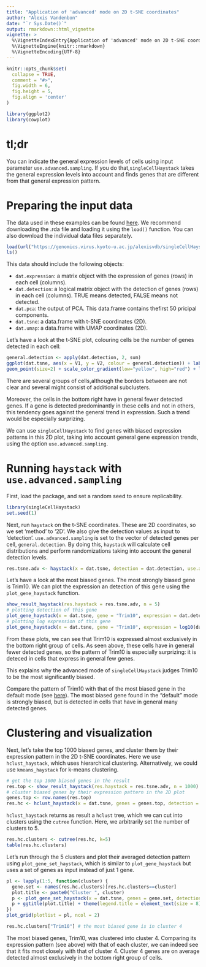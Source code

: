 ```yaml
---
title: "Application of 'advanced' mode on 2D t-SNE coordinates"
author: "Alexis Vandenbon"
date: "`r Sys.Date()`"
output: rmarkdown::html_vignette
vignette: >
  %\VignetteIndexEntry{Application of 'advanced' mode on 2D t-SNE coordinates}
  %\VignetteEngine{knitr::rmarkdown}
  %\VignetteEncoding{UTF-8}
---
```


```r
knitr::opts_chunk$set(
  collapse = TRUE,
  comment = "#>",
  fig.width = 6,
  fig.height = 5,
  fig.align = 'center'
)

library(ggplot2)
library(cowplot)
```

# tl;dr

You can indicate the general expression levels of cells using input parameter `use.advanced.sampling`. If you do that,`singleCellHaystack` takes the general expression levels into account and finds genes that are different from that general expression pattern.

# Preparing the input data

The data used in these examples can be found [here](https://genomics.virus.kyoto-u.ac.jp/alexisvdb/singleCellHaystack/). We recommend downloading the .rda file and loading it using the `load()` function. You can also download the individual data files separately.

```r
load(url("https://genomics.virus.kyoto-u.ac.jp/alexisvdb/singleCellHaystack/tabula_muris_marrow_P7_2.rda"))
ls()
```

This data should include the following objects:

- `dat.expression`: a matrix object with the expression of genes (rows) in each cell (columns).
- `dat.detection`:  a logical matrix object with the detection of genes (rows) in each cell (columns). TRUE means detected, FALSE means not detected.
- `dat.pca`:        the output of PCA. This data.frame contains thefirst 50 pricipal components.
- `dat.tsne`:       a data.frame with t-SNE coordinates (2D).
- `dat.umap`:       a data.frame with UMAP coordinates (2D).

Let's have a look at the t-SNE plot, colouring cells be the number of genes detected in each cell:

```r
general.detection <- apply(dat.detection, 2, sum)
ggplot(dat.tsne, aes(x = V1, y = V2, colour = general.detection)) + labs(x = "t-SNE1", y = "t-SNE2") + 
geom_point(size=2) + scale_color_gradient(low="yellow", high="red") + labs(color = "Det. genes")
```
There are several groups of cells,although the borders between are not clear and several might consist of additional subclusters.

Moreover, the cells in the bottom right have in general fewer detected genes. If a gene is detected predominantly in these cells and not in others, this tendency goes against the general trend in expression. Such a trend would be especially surprizing.

We can use `singleCellHaystack` to find genes with biased expression patterns in this 2D plot, taking into account general gene expression trends, using the option `use.advanced.sampling`.

# Running `haystack` with `use.advanced.sampling`

First, load the package, and set a random seed to ensure replicability.

```r
library(singleCellHaystack)
set.seed(1)
```

Next, run `haystack` on the t-SNE coordinates. These are 2D coordinates, so we set 'method' to '2D'. We also give the detection values as input to 'detection'. `use.advanced.sampling` is set to the vector of detected genes per cell, `general.detection`. By doing this, `haystack` will calculate cell distributions and perform randomizations taking into account the general detection levels.

```r
res.tsne.adv <- haystack(x = dat.tsne, detection = dat.detection, use.advanced.sampling = general.detection, method = "2D")
```

Let's have a look at the most biased genes. The most strongly biased gene is Trim10. We can plot the expression an detection of this gene using the `plot_gene_haystack` function.

```r
show_result_haystack(res.haystack = res.tsne.adv, n = 5)
# plotting detection of this gene
plot_gene_haystack(x = dat.tsne, gene = "Trim10", expression = dat.detection)
# plotting log expression of this gene
plot_gene_haystack(x = dat.tsne, gene = "Trim10", expression = log10(dat.expression)) 
```

From these plots, we can see that Trim10 is expressed almost exclusively in the bottom right group of cells. As seen above, these cells have in general fewer detected genes, so the pattern of Trim10 is especially surprizing: it is deteced in cells that express in general few genes.

This explains why the advanced mode of `singleCellHaystack` judges Trim10 to be the most significantly biased.

Compare the pattern of Trim10 with that of the most biased gene in the default mode (see [here](articles/example_tsne2D_default.html)). The most biased gene found in the "default" mode is strongly biased, but is detected in cells that have in general many detected genes.

# Clustering and visualization

Next, let's take the top 1000 biased genes, and cluster them by their expression pattern in the 2D t-SNE coordinates. Here we use `hclust_haystack`, which uses hierarchical clustering. Alternatively, we could use `kmeans_haystack` for k-means clustering.

```r
# get the top 1000 biased genes in the result
res.top <- show_result_haystack(res.haystack = res.tsne.adv, n = 1000)
# cluster biased genes by their expression pattern in the 2D plot
genes.top <- row.names(res.top)
res.hc <- hclust_haystack(x = dat.tsne, genes = genes.top, detection = dat.detection)
```

`hclust_haystack` returns as result a `hclust` tree, which we can cut into clusters using the `cutree` function. Here, we arbitrarily set the number of clusters to 5.

```r
res.hc.clusters <- cutree(res.hc, k=5)
table(res.hc.clusters)
``` 

Let's run through the 5 clusters and plot their averaged detection pattern using `plot_gene_set_haystack`, which is similar to `plot_gene_haystack` but uses a set of genes as input instead of just 1 gene. 

```r
pl <- lapply(1:5, function(cluster) {
  gene.set <- names(res.hc.clusters)[res.hc.clusters==cluster]
  plot.title <- paste0("Cluster ", cluster)
  p <- plot_gene_set_haystack(x = dat.tsne, genes = gene.set, detection = dat.detection)
  p + ggtitle(plot.title) + theme(legend.title = element_text(size = 8))
})
plot_grid(plotlist = pl, ncol = 2)
```

```r
res.hc.clusters["Trim10"] # the most biased gene is in cluster 4
```
The most biased genes, Trim10, was clustered into cluster 4. Comparing its expression pattern (see above) with that of each cluster, we can indeed see that it fits most closely with that of cluster 4. Cluster 4 genes are on average detected almost exclusively in the bottom right group of cells.

